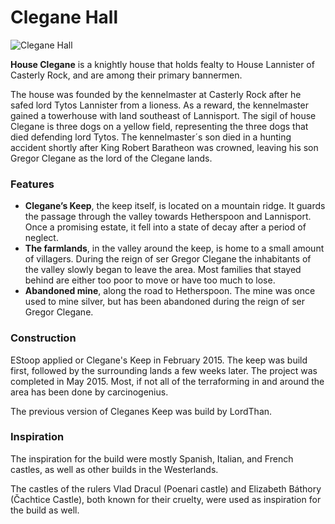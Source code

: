 

# Clegane Hall

<Image src="https://cdn.sanity.io/images/1as7cn02/production/4933a89d130a9cdf8e2229d95205613065f06695-1920x1018.png?w=976&h=350&fit=crop&crop=center&auto=format" alt="Clegane Hall" width={976} height={350}  />

<ProjectDetails
  floatRight
  region="Westerlands"
  house="House Clegane"
  type="Tower"
  status="Completed"
  warp="/warp cleganekeep"
  projectLead="EStoop"
  dateStarted="February 8, 2015"
  dateCompleted="February 8, 2015"
/>

**House Clegane** is a knightly house that holds fealty to House Lannister of Casterly Rock, and are among their primary bannermen.

The house was founded by the kennelmaster at Casterly Rock after he safed lord Tytos Lannister from a lioness. As a reward, the kennelmaster gained a towerhouse with land southeast of Lannisport. The sigil of house Clegane is three dogs on a yellow field, representing the three dogs that died defending lord Tytos. The kennelmaster´s son died in a hunting accident shortly after King Robert Baratheon was crowned, leaving his son Gregor Clegane as the lord of the Clegane lands.  


### Features

* **Clegane’s Keep**, the keep itself, is located on a mountain ridge. It guards the passage through the valley towards Hetherspoon and Lannisport. Once a promising estate, it fell into a state of decay after a period of neglect.
* **The farmlands**, in the valley around the keep, is home to a small amount of villagers. During the reign of ser Gregor Clegane the inhabitants of the valley slowly began to leave the area. Most families that stayed behind are either too poor to move or have too much to lose.
* **Abandoned mine**, along the road to Hetherspoon. The mine was once used to mine silver, but has been abandoned during the reign of ser Gregor Clegane.

### Construction

EStoop applied or Clegane's Keep in February 2015. The keep was build first, followed by the surrounding lands a few weeks later. The project was completed in May 2015. Most, if not all of the terraforming in and around the area has been done by carcinogenius.

The previous version of Cleganes Keep was build by LordThan.  


### Inspiration

The inspiration for the build were mostly Spanish, Italian, and French castles, as well as other builds in the Westerlands.

The castles of the rulers Vlad Dracul (Poenari castle) and Elizabeth Báthory (Čachtice Castle), both known for their cruelty, were used as inspiration for the build as well.